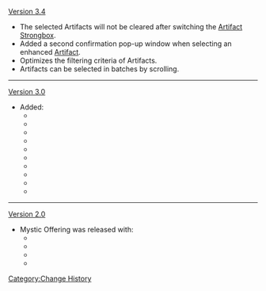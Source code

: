 [[Version 3.4]]
* The selected Artifacts will not be cleared after switching the [[Artifact Strongbox]].
* Added a second confirmation pop-up window when selecting an enhanced [[Artifact]].
* Optimizes the filtering criteria of Artifacts.
* Artifacts can be selected in batches by scrolling.
----
[[Version 3.0]]
* Added:
** {{Item|Artifact Strongbox: Thundering Fury|20}}
** {{Item|Artifact Strongbox: Thundersoother|20}}
** {{Item|Artifact Strongbox: Viridescent Venerer|20}}
** {{Item|Artifact Strongbox: Maiden Beloved|20}}
** {{Item|Artifact Strongbox: Archaic Petra|20}}
** {{Item|Artifact Strongbox: Retracing Bolide|20}}
** {{Item|Artifact Strongbox: Crimson Witch of Flames|20}}
** {{Item|Artifact Strongbox: Lavawalker|20}}
** {{Item|Artifact Strongbox: Blizzard Strayer|20}}
** {{Item|Artifact Strongbox: Heart of Depth|20}}
----
[[Version 2.0]]
* Mystic Offering was released with:
** {{Item|Artifact Strongbox: Bloodstained Chivalry|20}}
** {{Item|Artifact Strongbox: Gladiator's Finale|20}}
** {{Item|Artifact Strongbox: Noblesse Oblige|20}}
** {{Item|Artifact Strongbox: Wanderer's Troupe|20}}
<noinclude>[[Category:Change History]]</noinclude>
